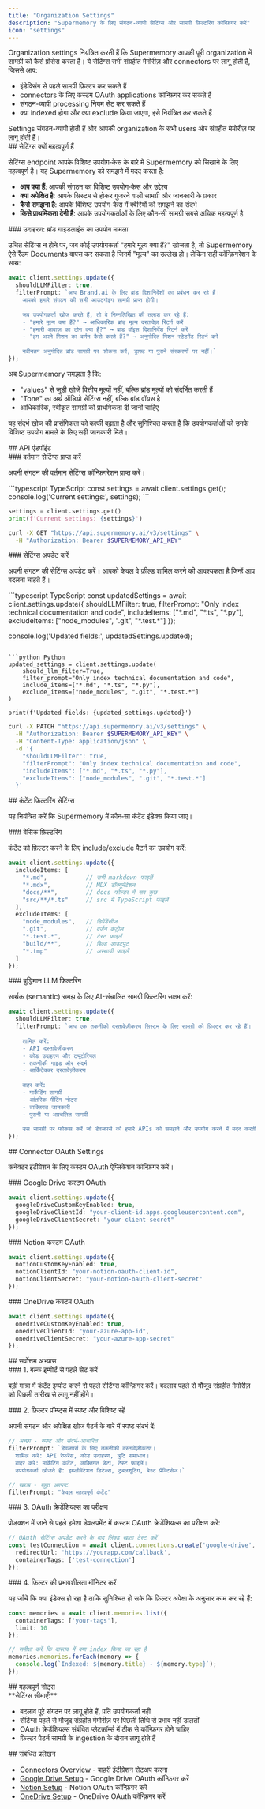 ```yaml
---
title: "Organization Settings"
description: "Supermemory के लिए संगठन-व्यापी सेटिंग्स और सामग्री फ़िल्टरिंग कॉन्फ़िगर करें"
icon: "settings"
---
```


Organization settings नियंत्रित करती हैं कि Supermemory आपकी पूरी organization में सामग्री को कैसे प्रोसेस करता है। ये सेटिंग्स सभी संग्रहीत मेमोरीज़ और connectors पर लागू होती हैं, जिससे आप:

* इंडेक्सिंग से पहले सामग्री फ़िल्टर कर सकते हैं
* connectors के लिए कस्टम OAuth applications कॉन्फ़िगर कर सकते हैं
* संगठन-व्यापी processing नियम सेट कर सकते हैं
* क्या indexed होगा और क्या exclude किया जाएगा, इसे नियंत्रित कर सकते हैं

<Note>
  Settings संगठन-व्यापी होती हैं और आपकी organization के सभी users और संग्रहीत मेमोरीज़ पर लागू होती हैं।
</Note>

<div id="why-settings-matter">
  ## सेटिंग्स क्यों महत्वपूर्ण हैं
</div>

सेटिंग्स endpoint आपके विशिष्ट उपयोग‑केस के बारे में Supermemory को सिखाने के लिए महत्वपूर्ण है। यह Supermemory को समझने में मदद करता है:

* **आप क्या हैं**: आपकी संगठन का विशिष्ट उपयोग‑केस और उद्देश्य
* **क्या अपेक्षित है**: आपके सिस्टम से होकर गुजरने वाली सामग्री और जानकारी के प्रकार
* **कैसे समझना है**: आपके विशिष्ट उपयोग‑केस में क्वेरियों को समझने का संदर्भ
* **किसे प्राथमिकता देनी है**: आपके उपयोगकर्ताओं के लिए कौन‑सी सामग्री सबसे अधिक महत्वपूर्ण है

<div id="example-brand-guidelines-use-case">
  ### उदाहरण: ब्रांड गाइडलाइंस का उपयोग मामला
</div>

उचित सेटिंग्स न होने पर, जब कोई उपयोगकर्ता &quot;हमारे मूल्‍य क्या हैं?&quot; खोजता है, तो Supermemory ऐसे रैंडम Documents वापस कर सकता है जिनमें &quot;मूल्‍य&quot; का उल्लेख हो। लेकिन सही कॉन्फ़िगरेशन के साथ:

```typescript
await client.settings.update({
  shouldLLMFilter: true,
  filterPrompt: `आप Brand.ai के लिए ब्रांड दिशानिर्देशों का प्रबंधन कर रहे हैं।
    आपको हमारे संगठन की सभी आउटगोइंग सामग्री प्राप्त होगी।
    
    जब उपयोगकर्ता खोज करते हैं, तो वे निम्नलिखित की तलाश कर रहे हैं:
    - "हमारे मूल्य क्या हैं?" → आधिकारिक ब्रांड मूल्य दस्तावेज़ रिटर्न करें
    - "हमारी आवाज़ का टोन क्या है?" → ब्रांड वॉइस दिशानिर्देश रिटर्न करें
    - "हम अपने मिशन का वर्णन कैसे करते हैं?" → अनुमोदित मिशन स्टेटमेंट रिटर्न करें
    
    नवीनतम अनुमोदित ब्रांड सामग्री पर फोकस करें, ड्राफ्ट या पुराने संस्करणों पर नहीं।`
});
```

अब Supermemory समझता है कि:

* &quot;values&quot; से जुड़ी खोजें वित्तीय मूल्यों नहीं, बल्कि ब्रांड मूल्यों को संदर्भित करती हैं
* &quot;Tone&quot; का अर्थ ऑडियो सेटिंग्स नहीं, बल्कि ब्रांड वॉयस है
* आधिकारिक, स्वीकृत सामग्री को प्राथमिकता दी जानी चाहिए

यह संदर्भ खोज की प्रासंगिकता को काफी बढ़ाता है और सुनिश्चित करता है कि उपयोगकर्ताओं को उनके विशिष्ट उपयोग मामले के लिए सही जानकारी मिले।

<div id="api-endpoints">
  ## API एंडपॉइंट
</div>

<div id="get-current-settings">
  ### वर्तमान सेटिंग्स प्राप्त करें
</div>

अपनी संगठन की वर्तमान सेटिंग्स कॉन्फ़िगरेशन प्राप्त करें।

<CodeGroup>
  ```typescript TypeScript
  const settings = await client.settings.get();
  console.log('Current settings:', settings);
  ```

  ```python Python
  settings = client.settings.get()
  print(f'Current settings: {settings}')
  ```

  ```bash cURL
  curl -X GET "https://api.supermemory.ai/v3/settings" \
    -H "Authorization: Bearer $SUPERMEMORY_API_KEY"
  ```
</CodeGroup>

<div id="update-settings">
  ### सेटिंग्स अपडेट करें
</div>

अपनी संगठन की सेटिंग्स अपडेट करें। आपको केवल वे फ़ील्ड शामिल करने की आवश्यकता है जिन्हें आप बदलना चाहते हैं।

<CodeGroup>
  ```typescript TypeScript
  const updatedSettings = await client.settings.update({
    shouldLLMFilter: true,
    filterPrompt: "Only index technical documentation and code",
    includeItems: ["*.md", "*.ts", "*.py"],
    excludeItems: ["node_modules", ".git", "*.test.*"]
  });

  console.log('Updated fields:', updatedSettings.updated);
  ```

  ```python Python
  updated_settings = client.settings.update(
      should_llm_filter=True,
      filter_prompt="Only index technical documentation and code",
      include_items=["*.md", "*.ts", "*.py"],
      exclude_items=["node_modules", ".git", "*.test.*"]
  )

  print(f'Updated fields: {updated_settings.updated}')
  ```

  ```bash cURL
  curl -X PATCH "https://api.supermemory.ai/v3/settings" \
    -H "Authorization: Bearer $SUPERMEMORY_API_KEY" \
    -H "Content-Type: application/json" \
    -d '{
      "shouldLLMFilter": true,
      "filterPrompt": "Only index technical documentation and code",
      "includeItems": ["*.md", "*.ts", "*.py"],
      "excludeItems": ["node_modules", ".git", "*.test.*"]
    }'
  ```
</CodeGroup>

<div id="content-filtering-settings">
  ## कंटेंट फ़िल्टरिंग सेटिंग्स
</div>

यह नियंत्रित करें कि Supermemory में कौन‑सा कंटेंट इंडेक्स किया जाए।

<div id="basic-filtering">
  ### बेसिक फ़िल्टरिंग
</div>

कंटेंट को फ़िल्टर करने के लिए include/exclude पैटर्न का उपयोग करें:

```typescript
await client.settings.update({
  includeItems: [
    "*.md",           // सभी markdown फाइलें
    "*.mdx",          // MDX डॉक्यूमेंटेशन
    "docs/**",        // docs फोल्डर में सब कुछ
    "src/**/*.ts"     // src में TypeScript फाइलें
  ],
  excludeItems: [
    "node_modules",   // डिपेंडेंसीज
    ".git",           // वर्जन कंट्रोल
    "*.test.*",       // टेस्ट फाइलें
    "build/**",       // बिल्ड आउटपुट
    "*.tmp"           // अस्थायी फाइलें
  ]
});
```

<div id="intelligent-llm-filtering">
  ### बुद्धिमान LLM फ़िल्टरिंग
</div>

सार्थक (semantic) समझ के लिए AI-संचालित सामग्री फ़िल्टरिंग सक्षम करें:

```typescript
await client.settings.update({
  shouldLLMFilter: true,
  filterPrompt: `आप एक तकनीकी दस्तावेज़ीकरण सिस्टम के लिए सामग्री को फ़िल्टर कर रहे हैं।
    
    शामिल करें:
    - API दस्तावेज़ीकरण
    - कोड उदाहरण और ट्यूटोरियल
    - तकनीकी गाइड और संदर्भ
    - आर्किटेक्चर दस्तावेज़ीकरण
    
    बाहर करें:
    - मार्केटिंग सामग्री
    - आंतरिक मीटिंग नोट्स
    - व्यक्तिगत जानकारी
    - पुरानी या अप्रचलित सामग्री
    
    उस सामग्री पर फोकस करें जो डेवलपर्स को हमारे APIs को समझने और उपयोग करने में मदद करती है।`
});
```

<div id="connector-oauth-settings">
  ## Connector OAuth Settings
</div>

कनेक्टर इंटीग्रेशन के लिए कस्टम OAuth ऐप्लिकेशन कॉन्फ़िगर करें।

<div id="google-drive-custom-oauth">
  ### Google Drive कस्टम OAuth
</div>

```typescript
await client.settings.update({
  googleDriveCustomKeyEnabled: true,
  googleDriveClientId: "your-client-id.apps.googleusercontent.com",
  googleDriveClientSecret: "your-client-secret"
});
```

<div id="notion-custom-oauth">
  ### Notion कस्टम OAuth
</div>

```typescript
await client.settings.update({
  notionCustomKeyEnabled: true,
  notionClientId: "your-notion-oauth-client-id",
  notionClientSecret: "your-notion-oauth-client-secret"
});
```

<div id="onedrive-custom-oauth">
  ### OneDrive कस्टम OAuth
</div>

```typescript
await client.settings.update({
  onedriveCustomKeyEnabled: true,
  onedriveClientId: "your-azure-app-id",
  onedriveClientSecret: "your-azure-app-secret"
});
```

<div id="best-practices">
  ## सर्वोत्तम अभ्यास
</div>

<div id="1-set-before-bulk-import">
  ### 1. बल्क इम्पोर्ट से पहले सेट करें
</div>

बड़ी मात्रा में कंटेंट इम्पोर्ट करने से पहले सेटिंग्स कॉन्फ़िगर करें। बदलाव पहले से मौजूद संग्रहीत मेमोरीज़ को पिछली तारीख से लागू नहीं होंगे।

<div id="2-be-specific-in-filter-prompts">
  ### 2. फ़िल्टर प्रॉम्प्ट्स में स्पष्ट और विशिष्ट रहें
</div>

अपनी संगठन और अपेक्षित खोज पैटर्न के बारे में स्पष्ट संदर्भ दें:

```typescript
// अच्छा - स्पष्ट और संदर्भ-आधारित
filterPrompt: `डेवलपर्स के लिए तकनीकी दस्तावेज़ीकरण।
  शामिल करें: API रेफरेंस, कोड उदाहरण, त्रुटि समाधान।
  बाहर करें: मार्केटिंग कंटेंट, व्यक्तिगत डेटा, टेस्ट फाइलें।
  उपयोगकर्ता खोजते हैं: इम्प्लीमेंटेशन डिटेल्स, ट्रबलशूटिंग, बेस्ट प्रैक्टिसेज।`

// खराब - बहुत अस्पष्ट
filterPrompt: "केवल महत्वपूर्ण कंटेंट"
```

<div id="3-test-oauth-credentials">
  ### 3. OAuth क्रेडेंशियल्स का परीक्षण
</div>

प्रोडक्शन में जाने से पहले हमेशा डेवलपमेंट में कस्टम OAuth क्रेडेंशियल्स का परीक्षण करें:

```typescript
// OAuth सेटिंग्स अपडेट करने के बाद लिंक्ड खाता टेस्ट करें
const testConnection = await client.connections.create('google-drive', {
  redirectUrl: 'https://yourapp.com/callback',
  containerTags: ['test-connection']
});
```

<div id="4-monitor-filter-effectiveness">
  ### 4. फ़िल्टर की प्रभावशीलता मॉनिटर करें
</div>

यह जाँचें कि क्या इंडेक्स हो रहा है ताकि सुनिश्चित हो सके कि फ़िल्टर अपेक्षा के अनुसार काम कर रहे हैं:

```typescript
const memories = await client.memories.list({
  containerTags: ['your-tags'],
  limit: 10
});

// समीक्षा करें कि वास्तव में क्या index किया जा रहा है
memories.memories.forEach(memory => {
  console.log(`Indexed: ${memory.title} - ${memory.type}`);
});
```

<div id="important-notes">
  ## महत्वपूर्ण नोट्स
</div>

<Warning>
  **सेटिंग्स सीमाएँ:**

  * बदलाव पूरे संगठन पर लागू होते हैं, प्रति उपयोगकर्ता नहीं
  * सेटिंग्स पहले से मौजूद संग्रहीत मेमोरीज़ पर पिछली तिथि से प्रभाव नहीं डालतीं
  * OAuth क्रेडेंशियल्स संबंधित प्लेटफ़ॉर्म्स में ठीक से कॉन्फ़िगर होने चाहिए
  * फ़िल्टर पैटर्न सामग्री के ingestion के दौरान लागू होते हैं
</Warning>

<div id="related-documentation">
  ## संबंधित प्रलेखन
</div>

* [Connectors Overview](/hi/connectors/overview) - बाहरी इंटीग्रेशन सेटअप करना
* [Google Drive Setup](/hi/connectors/google-drive) - Google Drive OAuth कॉन्फ़िगर करें
* [Notion Setup](/hi/connectors/notion) - Notion OAuth कॉन्फ़िगर करें
* [OneDrive Setup](/hi/connectors/onedrive) - OneDrive OAuth कॉन्फ़िगर करें